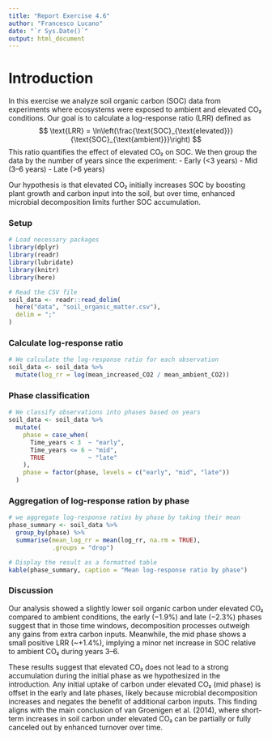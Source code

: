 ```yaml
---
title: "Report Exercise 4.6"
author: "Francesco Lucano"
date: "`r Sys.Date()`"
output: html_document
---
```


# Introduction
In this exercise we analyze soil organic carbon (SOC) data from experiments where ecosystems were exposed to ambient and elevated CO₂ conditions. Our goal is to calculate a log-response ratio (LRR) defined as
$$
\text{LRR} = \ln\left(\frac{\text{SOC}_{\text{elevated}}}{\text{SOC}_{\text{ambient}}}\right)
$$
This ratio quantifies the effect of elevated CO₂ on SOC. We then group the data by the number of years since the experiment:
- Early (<3 years)
- Mid (3–6 years)
- Late (>6 years)

Our hypothesis is that elevated CO₂ initially increases SOC by boosting plant growth and carbon input into the soil, but over time, enhanced microbial decomposition limits further SOC accumulation.


### Setup
```r
# Load necessary packages
library(dplyr)    
library(readr)      
library(lubridate)  
library(knitr)
library(here)

# Read the CSV file
soil_data <- readr::read_delim(
  here("data", "soil_organic_matter.csv"),
  delim = ";"
)
```


### Calculate log-response ratio
```r
# We calculate the log-response ratio for each observation
soil_data <- soil_data %>%
  mutate(log_rr = log(mean_increased_CO2 / mean_ambient_CO2))
```


### Phase classification
```r
# We classify observations into phases based on years
soil_data <- soil_data %>%
  mutate(
    phase = case_when(
      Time_years < 3  ~ "early",
      Time_years <= 6 ~ "mid",
      TRUE            ~ "late"
    ),
    phase = factor(phase, levels = c("early", "mid", "late"))
  )
```


### Aggregation of log-response ration by phase
```r
# we aggregate log-response ratios by phase by taking their mean
phase_summary <- soil_data %>%
  group_by(phase) %>%
  summarise(mean_log_rr = mean(log_rr, na.rm = TRUE),
            .groups = "drop")

# Display the result as a formatted table
kable(phase_summary, caption = "Mean log-response ratio by phase")
```


### Discussion
Our analysis showed a slightly lower soil organic carbon under elevated CO₂ compared to ambient conditions, the early (−1.9%) and late (−2.3%) phases suggest that in those time windows, decomposition processes outweigh any gains from extra carbon inputs. Meanwhile, the mid phase shows a small positive LRR (~+1.4%), implying a minor net increase in SOC relative to ambient CO₂ during years 3–6.

These results suggest that elevated CO₂ does not lead to a strong accumulation during the initial phase as we hypothesized in the introduction. Any initial uptake of carbon under elevated CO₂ (mid phase) is offset in the early and late phases, likely because microbial decomposition increases and negates the benefit of additional carbon inputs. This finding aligns with the main conclusion of van Groenigen et al. (2014), where short-term increases in soil carbon under elevated CO₂ can be partially or fully canceled out by enhanced turnover over time.